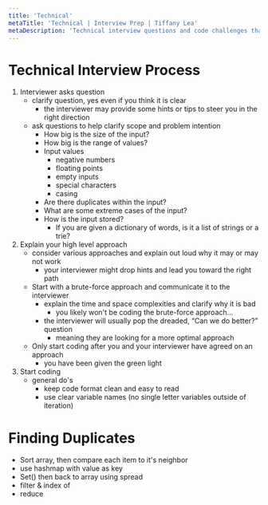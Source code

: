 ```yaml
---
title: 'Technical'
metaTitle: 'Technical | Interview Prep | Tiffany Lea'
metaDescription: 'Technical interview questions and code challenges that may get asked in a technical interview'
---
```


# Technical Interview Process

1. Interviewer asks question
   - clarify question, yes even if you think it is clear
     - the interviewer may provide some hints or tips to steer you in the right direction
   - ask questions to help clarify scope and problem intention
     - How big is the size of the input?
     - How big is the range of values?
     - Input values
       - negative numbers
       - floating points
       - empty inputs
       - special characters
       - casing
     - Are there duplicates within the input?
     - What are some extreme cases of the input?
     - How is the input stored?
       - If you are given a dictionary of words, is it a list of strings or a trie?
2. Explain your high level approach
   - consider various approaches and explain out loud why it may or may not work
     - your interviewer might drop hints and lead you toward the right path
   - Start with a brute-force approach and communicate it to the interviewer
     - explain the time and space complexities and clarify why it is bad
       - you likely won't be coding the brute-force approach...
     - the interviewer will usually pop the dreaded, “Can we do better?” question
       - meaning they are looking for a more optimal approach
   - Only start coding after you and your interviewer have agreed on an approach
     - you have been given the green light
3. Start coding
   - general do's
     - keep code format clean and easy to read
     - use clear variable names (no single letter variables outside of iteration)

# Finding Duplicates

- Sort array, then compare each item to it's neighbor
- use hashmap with value as key
- Set() then back to array using spread
- filter & index of
- reduce

